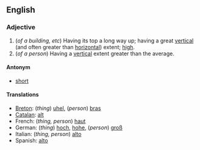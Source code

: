 ==English==
=== Adjective ===
#(''of a building, etc'') Having its top a long way up; having a great [[vertical]] (and often greater than [[horizontal]]) extent; [[high]].
#(''of a person'') Having a [[vertical]] extent greater than the average.

==== Antonym ====
*[[short]]

==== Translations ====
*[[Breton]]: (''thing'') [[uhel]], (''person'') [[bras]]
*[[Catalan]]: [[alt]]
*French: (''thing, person'') [[haut]]
*German: (''thing'') [[hoch]], [[hohe]], (''person'') [[groß]]
*Italian: (''thing, person'') [[alto]]
*Spanish: [[alto]]